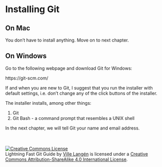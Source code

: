 
# Installing Git

## On Mac

You don't have to install anything. Move on to next chapter.

## On Windows

Go to the following webpage and download Git for Windows:

https://git-scm.com/

If and when you are new to Git, I suggest that you run the installer with default settings, i.e. don't change any of the click buttons of the installer.

The installer installs, among other things:

1. Git
2. Git Bash - a command prompt that resembles a UNIX shell

In the next chapter, we will tell Git your name and email address.

<br>
<br>
<a rel="license" href="http://creativecommons.org/licenses/by-sa/4.0/"><img alt="Creative Commons License" style="border-width:0" src="https://i.creativecommons.org/l/by-sa/4.0/88x31.png" /></a><br /><span xmlns:dct="http://purl.org/dc/terms/" property="dct:title">Lightning Fast Git Guide</span> by <a xmlns:cc="http://creativecommons.org/ns#" href="https://vldesign.kapsi.fi/git-guide" property="cc:attributionName" rel="cc:attributionURL">Ville Langén</a> is licensed under a <a rel="license" href="http://creativecommons.org/licenses/by-sa/4.0/">Creative Commons Attribution-ShareAlike 4.0 International License</a>.
